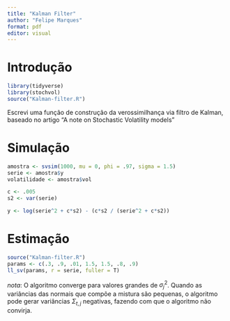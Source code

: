 ```yaml
---
title: "Kalman Filter"
author: "Felipe Marques"
format: pdf
editor: visual
---
```


# Introdução

```r
library(tidyverse)
library(stochvol)
source("Kalman-filter.R")
```

Escrevi uma função de construção da verossimilhança via filtro de Kalman, baseado no artigo "A note on Stochastic Volatility models"

# Simulação

```r
amostra <- svsim(1000, mu = 0, phi = .97, sigma = 1.5)
serie <- amostra$y
volatilidade <- amostra$vol
```

```r
c <- .005
s2 <- var(serie)

y <- log(serie^2 + c*s2) - (c*s2 / (serie^2 + c*s2))
```

# Estimação

```r
source("Kalman-filter.R")
params <- c(.3, .9, .01, 1.5, 1.5, .8, .9)
ll_sv(params, r = serie, fuller = T)
```

*nota*: O algoritmo converge para valores grandes de $\sigma_j^2$. Quando as variâncias das normais que compõe a mistura são pequenas, o algoritmo pode gerar variâncias $\Sigma_{t,j}$ negativas, fazendo com que o algoritmo não convirja.



